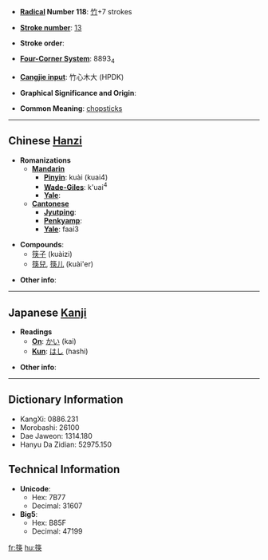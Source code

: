 * '''[[Wiktionary:Chinese radical index| Radical]] Number 118''': [[Wiktionary:Chinese radical index 竹|竹]]+7 strokes

* '''[[Wiktionary:Chinese total strokes index|Stroke number]]''': [[Wiktionary:Chinese total strokes index 13|13]]

* '''Stroke order''': 

* '''[[Wiktionary:Chinese four corner index|Four-Corner System]]''': 8893<sub>4</sub>

* '''[[Wiktionary:Chinese Cangjie index|Cangjie input]]''': 竹心木大 (HPDK)

* '''Graphical Significance and Origin''': 

* '''Common Meaning''': [[chopstick]]s

----

== Chinese [[Hanzi]] ==

* '''Romanizations'''
** '''[[Mandarin]]'''
*** '''[[Pinyin]]''': kuài (kuai4)
*** '''[[Wade-Giles]]''': k'uai<sup>4</sup>
*** '''[[Yale]]''': 
** '''[[Cantonese]]'''
*** '''[[Jyutping]]''':
*** '''[[Penkyamp]]''': 
*** '''[[Yale]]''': faai3

* '''Compounds''':
** [[筷子]] (kuàizi)
** [[筷兒]], [[筷儿]] (kuài'er)

* '''Other info''': 

----

== Japanese [[Kanji]] ==

* '''Readings'''
** '''[[On]]''': [[かい]] (kai)
** '''[[Kun]]''': [[はし]] (hashi)

* '''Other info''':  

----

== Dictionary Information ==

* KangXi: 0886.231
* Morobashi: 26100
* Dae Jaweon: 1314.180
* Hanyu Da Zidian: 52975.150

== Technical Information ==

* '''Unicode''':
** Hex: 7B77
** Decimal: 31607
* '''Big5''':
** Hex: B85F
** Decimal: 47199

[[fr:筷]]
[[hu:筷]]